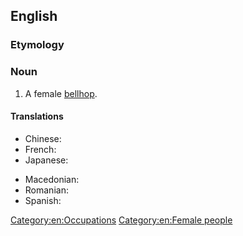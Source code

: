 ==English==

===Etymology===
{{compound|en|bell|girl}}

===Noun===
{{en-noun}}

# A female [[bellhop]].

====Translations====
{{trans-top|a female bellhop}}
* Chinese: {{t|cmn|女性服务生|tr=nǚxìng fúwùshēng}}
* French: {{t+|fr|chasseuse|f}}
* Japanese: {{t|ja|ベルガール|tr=berugāru}}
{{trans-mid}}
* Macedonian: {{t|mk|портирка|f}}
* Romanian: {{t|ro|fată de serviciu|f}}
* Spanish: {{t+|es|botones|m|f}}
{{trans-bottom}}

[[Category:en:Occupations]]
[[Category:en:Female people]]